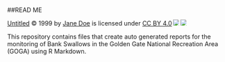 ##READ ME

<a href="https://creativecommons.org">Untitled</a> © 1999 by <a href="https://creativecommons.org">Jane Doe</a> is licensed under <a href="https://creativecommons.org/licenses/by/4.0/">CC BY 4.0</a><img src="https://mirrors.creativecommons.org/presskit/icons/cc.svg" style="max-width: 1em;max-height:1em;margin-left: .2em;"><img src="https://mirrors.creativecommons.org/presskit/icons/by.svg" style="max-width: 1em;max-height:1em;margin-left: .2em;">

This repository contains files that create auto generated reports for the monitoring
of Bank Swallows in the Golden Gate National Recreation Area (GOGA) using R Markdown.
